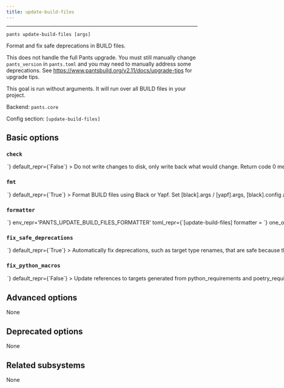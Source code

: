 ```yaml
---
title: update-build-files
---
```



---

```
pants update-build-files [args]
```

Format and fix safe deprecations in BUILD files.

This does not handle the full Pants upgrade. You must still manually change `pants_version` in `pants.toml` and you may need to manually address some deprecations. See https://www.pantsbuild.org/v2.11/docs/upgrade-tips for upgrade tips.

This goal is run without arguments. It will run over all BUILD files in your project.

Backend: <span className="color--primary">`pants.core`</span>

Config section: <span className="color--primary">`[update-build-files]`</span>

<span className={styles.options}>

## Basic options

### `check`

<Option
  cli_repr={`--[no-]update-build-files-check`}
  env_repr='PANTS_UPDATE_BUILD_FILES_CHECK'
  toml_repr={`[update-build-files]
check = <bool>`}
  default_repr={`False`}
>

Do not write changes to disk, only write back what would change. Return code 0 means there would be no changes, and 1 means that there would be.

</Option>

### `fmt`

<Option
  cli_repr={`--[no-]update-build-files-fmt`}
  env_repr='PANTS_UPDATE_BUILD_FILES_FMT'
  toml_repr={`[update-build-files]
fmt = <bool>`}
  default_repr={`True`}
>

Format BUILD files using Black or Yapf.

Set `[black].args` / `[yapf].args`, `[black].config` / `[yapf].config` , and `[black].config_discovery` / `[yapf].config_discovery` to change Black&#x27;s or Yapf&#x27;s behavior. Set `[black].interpreter_constraints` / `[yapf].interpreter_constraints` and `[python].interpreter_search_path` to change which interpreter is used to run the formatter.

</Option>

### `formatter`

<Option
  cli_repr={`--update-build-files-formatter=<Formatter>`}
  env_repr='PANTS_UPDATE_BUILD_FILES_FORMATTER'
  toml_repr={`[update-build-files]
formatter = <Formatter>`}
  one_of='yapf, black'
  default_repr={`black`}
>

Which formatter Pants should use to format BUILD files.

</Option>

### `fix_safe_deprecations`

<Option
  cli_repr={`--[no-]update-build-files-fix-safe-deprecations`}
  env_repr='PANTS_UPDATE_BUILD_FILES_FIX_SAFE_DEPRECATIONS'
  toml_repr={`[update-build-files]
fix_safe_deprecations = <bool>`}
  default_repr={`True`}
>

Automatically fix deprecations, such as target type renames, that are safe because they do not change semantics.

</Option>

### `fix_python_macros`

<Option
  cli_repr={`--[no-]update-build-files-fix-python-macros`}
  env_repr='PANTS_UPDATE_BUILD_FILES_FIX_PYTHON_MACROS'
  toml_repr={`[update-build-files]
fix_python_macros = <bool>`}
  default_repr={`False`}
>

Update references to targets generated from `python_requirements` and `poetry_requirements` from the old deprecated macro mechanism to the new target generation mechanism described at https://www.pantsbuild.org/v2.11/docs/targets#target-generation.

</Option>

## Advanced options

None

## Deprecated options

None

## Related subsystems

None

</span>
